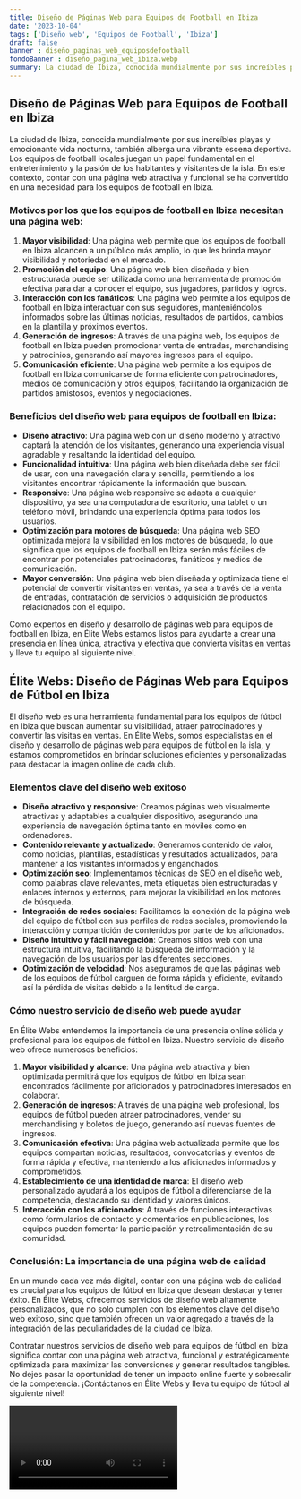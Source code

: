 ```yaml
---
title: Diseño de Páginas Web para Equipos de Football en Ibiza
date: '2023-10-04'
tags: ['Diseño web', 'Equipos de Football', 'Ibiza']
draft: false
banner : diseño_paginas_web_equiposdefootball
fondoBanner : diseño_pagina_web_ibiza.webp
summary: La ciudad de Ibiza, conocida mundialmente por sus increíbles playas y emocionante vida nocturna, también alberga una vibrante escena deportiva. Los equipos de football locales juegan un papel fundamental en el entretenimiento y la pasión de los habitantes y visitantes de la isla. En este contexto, contar con una página web atractiva y funcional se ha convertido en una necesidad para los equipos de football en Ibiza.
---
```


## Diseño de Páginas Web para Equipos de Football en Ibiza

La ciudad de Ibiza, conocida mundialmente por sus increíbles playas y emocionante vida nocturna, también alberga una vibrante escena deportiva. Los equipos de football locales juegan un papel fundamental en el entretenimiento y la pasión de los habitantes y visitantes de la isla. En este contexto, contar con una página web atractiva y funcional se ha convertido en una necesidad para los equipos de football en Ibiza.

### Motivos por los que los equipos de football en Ibiza necesitan una página web:

1. **Mayor visibilidad**: Una página web permite que los equipos de football en Ibiza alcancen a un público más amplio, lo que les brinda mayor visibilidad y notoriedad en el mercado.
2. **Promoción del equipo**: Una página web bien diseñada y bien estructurada puede ser utilizada como una herramienta de promoción efectiva para dar a conocer el equipo, sus jugadores, partidos y logros.
3. **Interacción con los fanáticos**: Una página web permite a los equipos de football en Ibiza interactuar con sus seguidores, manteniéndolos informados sobre las últimas noticias, resultados de partidos, cambios en la plantilla y próximos eventos.
4. **Generación de ingresos**: A través de una página web, los equipos de football en Ibiza pueden promocionar venta de entradas, merchandising y patrocinios, generando así mayores ingresos para el equipo.
5. **Comunicación eficiente**: Una página web permite a los equipos de football en Ibiza comunicarse de forma eficiente con patrocinadores, medios de comunicación y otros equipos, facilitando la organización de partidos amistosos, eventos y negociaciones.

### Beneficios del diseño web para equipos de football en Ibiza:

- **Diseño atractivo**: Una página web con un diseño moderno y atractivo captará la atención de los visitantes, generando una experiencia visual agradable y resaltando la identidad del equipo.
- **Funcionalidad intuitiva**: Una página web bien diseñada debe ser fácil de usar, con una navegación clara y sencilla, permitiendo a los visitantes encontrar rápidamente la información que buscan.
- **Responsive**: Una página web responsive se adapta a cualquier dispositivo, ya sea una computadora de escritorio, una tablet o un teléfono móvil, brindando una experiencia óptima para todos los usuarios.
- **Optimización para motores de búsqueda**: Una página web SEO optimizada mejora la visibilidad en los motores de búsqueda, lo que significa que los equipos de football en Ibiza serán más fáciles de encontrar por potenciales patrocinadores, fanáticos y medios de comunicación.
- **Mayor conversión**: Una página web bien diseñada y optimizada tiene el potencial de convertir visitantes en ventas, ya sea a través de la venta de entradas, contratación de servicios o adquisición de productos relacionados con el equipo.

Como expertos en diseño y desarrollo de páginas web para equipos de football en Ibiza, en Élite Webs estamos listos para ayudarte a crear una presencia en línea única, atractiva y efectiva que convierta visitas en ventas y lleve tu equipo al siguiente nivel.

<GifSeo />

<Cta />

## Élite Webs: Diseño de Páginas Web para Equipos de Fútbol en Ibiza

El diseño web es una herramienta fundamental para los equipos de fútbol en Ibiza que buscan aumentar su visibilidad, atraer patrocinadores y convertir las visitas en ventas. En Élite Webs, somos especialistas en el diseño y desarrollo de páginas web para equipos de fútbol en la isla, y estamos comprometidos en brindar soluciones eficientes y personalizadas para destacar la imagen online de cada club.

### Elementos clave del diseño web exitoso

- **Diseño atractivo y responsive**: Creamos páginas web visualmente atractivas y adaptables a cualquier dispositivo, asegurando una experiencia de navegación óptima tanto en móviles como en ordenadores.
- **Contenido relevante y actualizado**: Generamos contenido de valor, como noticias, plantillas, estadísticas y resultados actualizados, para mantener a los visitantes informados y enganchados.
- **Optimización seo**: Implementamos técnicas de SEO en el diseño web, como palabras clave relevantes, meta etiquetas bien estructuradas y enlaces internos y externos, para mejorar la visibilidad en los motores de búsqueda.
- **Integración de redes sociales**: Facilitamos la conexión de la página web del equipo de fútbol con sus perfiles de redes sociales, promoviendo la interacción y compartición de contenidos por parte de los aficionados.
- **Diseño intuitivo y fácil navegación**: Creamos sitios web con una estructura intuitiva, facilitando la búsqueda de información y la navegación de los usuarios por las diferentes secciones.
- **Optimización de velocidad**: Nos aseguramos de que las páginas web de los equipos de fútbol carguen de forma rápida y eficiente, evitando así la pérdida de visitas debido a la lentitud de carga.

### Cómo nuestro servicio de diseño web puede ayudar

En Élite Webs entendemos la importancia de una presencia online sólida y profesional para los equipos de fútbol en Ibiza. Nuestro servicio de diseño web ofrece numerosos beneficios:

1. **Mayor visibilidad y alcance**: Una página web atractiva y bien optimizada permitirá que los equipos de fútbol en Ibiza sean encontrados fácilmente por aficionados y patrocinadores interesados en colaborar.
2. **Generación de ingresos**: A través de una página web profesional, los equipos de fútbol pueden atraer patrocinadores, vender su merchandising y boletos de juego, generando así nuevas fuentes de ingresos.
3. **Comunicación efectiva**: Una página web actualizada permite que los equipos compartan noticias, resultados, convocatorias y eventos de forma rápida y efectiva, manteniendo a los aficionados informados y comprometidos.
4. **Establecimiento de una identidad de marca**: El diseño web personalizado ayudará a los equipos de fútbol a diferenciarse de la competencia, destacando su identidad y valores únicos.
5. **Interacción con los aficionados**: A través de funciones interactivas como formularios de contacto y comentarios en publicaciones, los equipos pueden fomentar la participación y retroalimentación de su comunidad.

### Conclusión: La importancia de una página web de calidad

En un mundo cada vez más digital, contar con una página web de calidad es crucial para los equipos de fútbol en Ibiza que desean destacar y tener éxito. En Élite Webs, ofrecemos servicios de diseño web altamente personalizados, que no solo cumplen con los elementos clave del diseño web exitoso, sino que también ofrecen un valor agregado a través de la integración de las peculiaridades de la ciudad de Ibiza.

Contratar nuestros servicios de diseño web para equipos de fútbol en Ibiza significa contar con una página web atractiva, funcional y estratégicamente optimizada para maximizar las conversiones y generar resultados tangibles. No dejes pasar la oportunidad de tener un impacto online fuerte y sobresalir de la competencia. ¡Contáctanos en Élite Webs y lleva tu equipo de fútbol al siguiente nivel!

<Video />

<CtaBot job='Equipos de Football' city='Ibiza'/>

<Gmaps query='Ibiza+españa+maps' />